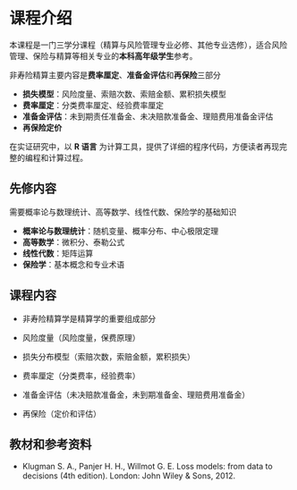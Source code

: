 # 课程介绍 {#intro}

本课程是一门三学分课程（精算与风险管理专业必修、其他专业选修），适合风险管理、保险与精算等相关专业的**本科高年级学生**参考。 


非寿险精算主要内容是**费率厘定**、**准备金评估**和**再保险**三部分

- **损失模型**：风险度量、索赔次数、索赔金额、累积损失模型
- **费率厘定**：分类费率厘定、经验费率厘定
- **准备金评估**：未到期责任准备金、未决赔款准备金、理赔费用准备金评估
- **再保险定价**

在实证研究中，以 **R 语言** 为计算工具，提供了详细的程序代码，方便读者再现完整的编程和计算过程。

## 先修内容
需要概率论与数理统计、高等数学、线性代数、保险学的基础知识

- **概率论与数理统计**：随机变量、概率分布、中心极限定理
- **高等数学**：微积分、泰勒公式
- **线性代数**：矩阵运算
- **保险学**：基本概念和专业术语

## 课程内容

- 非寿险精算学是精算学的重要组成部分

- 风险度量（风险度量，保费原理）

- 损失分布模型（索赔次数，索赔金额，累积损失）

- 费率厘定（分类费率，经验费率）

- 准备金评估（未决赔款准备金，未到期准备金、理赔费用准备金）

- 再保险（定价和评估）


## 教材和参考资料

- Klugman S. A., Panjer H. H., Willmot G. E. Loss models: from data to decisions (4th edition).  London: John Wiley & Sons, 2012.



